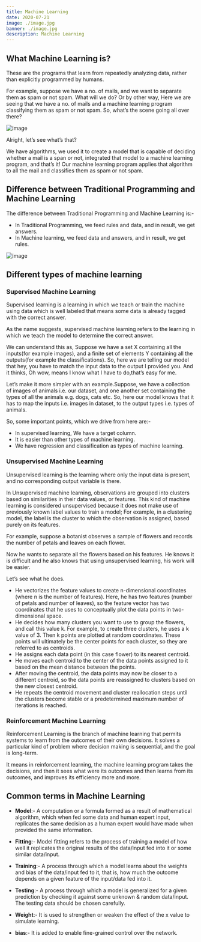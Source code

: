 ```yaml
---
title: Machine Learning
date: 2020-07-21
image: ./image.jpg
banner: ./image.jpg
description: Machine Learning
---
```


## What Machine Learning is?

These are the programs that learn from repeatedly analyzing data, rather than explicitly programmed by humans.

For example, suppose we have a no. of mails, and we want to separate them as spam or not spam. What will we do?
Or by other way, Here we are seeing that we have a no. of mails and a machine learning program classifying them as spam or not spam.
So, what’s the scene going all over there? 

![image](./ml.png)

Alright, let’s see what’s that?

We have algorithms, we used it to create a model that is capable of deciding whether a mail is a span or not, integrated that model to a machine learning program, and that’s it!
Our machine learning program applies that algorithm to all the mail and classifies them as spam or not spam.

## Difference between Traditional Programming and Machine Learning

The difference between Traditional Programming and Machine Learning is:-

- In Traditional Programming, we feed rules and data, and in result, we get answers.
- In Machine learning, we feed data and answers, and in result, we get rules.


![image](./dif.png)

## Different types of machine learning

### Supervised Machine Learning

Supervised learning is a learning in which we teach or train the machine using data which is well labeled that means some data is already tagged with the correct answer.​

As the name suggests, supervised machine learning refers to the learning in which we teach the model to determine the correct answer. 

We can understand this as, Suppose we have a set X containing all the inputs(for example images), and a finite set of elements Y containing all the outputs(for example the classifications). So, here we are telling our model that hey, you have to match the input data to the output I provided you. And it thinks, Oh wow, means I know what I have to do,that’s easy for me.

Let’s make it more simpler with an example.Suppose, we have a collection of images of animals i.e. our dataset, and one another set containing the types of all the animals e.g. dogs, cats etc.
So, here our model knows that it has to map the inputs i.e. images in dataset, to the output types i.e. types of animals.

So, some important points, which we drive from here are:-
- In supervised learning, We have a target column.
- It is easier than other types of machine learning.
- We have regression and classification as types of machine learning.

### Unsupervised Machine Learning
Unsupervised learning is the learning where only the input data is present, and no corresponding output variable is there.

In Unsupervised machine learning, observations are grouped into clusters based on similarities in their data values, or features. This kind of machine learning is considered unsupervised because it does not make use of previously known label values to train a model;
For example, in a clustering model, the label is the cluster to which the observation is assigned, based purely on its features.​

For example, suppose a botanist observes a sample of flowers and records the number of petals and leaves on each flower.​

Now he wants to separate all the flowers based on his features. He knows it is difficult and he also knows that using unsupervised learning, his work will be easier.

Let’s see what he does.
​
- He vectorizes the feature values to create n-dimensional coordinates (where n is the number of features). Here, he has two features (number of petals and number of leaves), so the feature vector has two coordinates that he uses to conceptually plot the data points in two-dimensional space.​
- He decides how many clusters you want to use to group the flowers, and call this value k. For example, to create three clusters, he uses a k value of 3. Then k points are plotted at random coordinates. These points will ultimately be the center points for each cluster, so they are referred to as centroids.​
- He assigns each data point (in this case flower) to its nearest centroid.​
- He moves each centroid to the center of the data points assigned to it based on the mean distance between the points.​
- After moving the centroid, the data points may now be closer to a different centroid, so the data points are reassigned to clusters based on the new closest centroid.​
- He repeats the centroid movement and cluster reallocation steps until the clusters become stable or a predetermined maximum number of iterations is reached.​

### Reinforcement Machine Learning

Reinforcement Learning is the branch of machine learning that permits systems to learn from the outcomes of their own decisions. It solves a particular kind of problem where decision making is sequential, and the goal is long-term.​

It means in reinforcement learning, the machine learning program takes the decisions, and then it sees what were its outcomes and then learns from its outcomes, and improves its efficiency more and more.

## Common terms in Machine Learning
 - <b>Model</b>:-  A computation or a formula formed as a result of mathematical algorithm, which when fed some data and human expert input, replicates the same decision as a human expert would have made when provided the same information.​
 

 - <b>Fitting</b>:- Model fitting refers to the process of training a model of  how well it replicates the original results of the data/input fed into it or some similar data/input.​
 

 - <b>Training</b>:- A process through which a model learns about the weights and bias of the data/input fed to it, that is, how much the outcome depends on a given feature of the input/data fed into it.​
 

 - <b>Testing</b>:- A process through which a model is generalized for a given prediction by checking it against some unknown & random data/input. The testing data should be chosen carefully.​


 - <b>Weight</b>:- It is used to strengthen or weaken the effect of the x value to simulate learning.

 - <b>bias</b>:- It is added to enable fine-grained control over the network.

